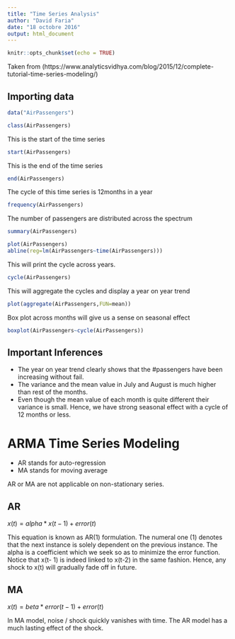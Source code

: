 ```yaml
---
title: "Time Series Analysis"
author: "David Faria"
date: "18 octobre 2016"
output: html_document
---
```


```r
knitr::opts_chunk$set(echo = TRUE)
```

Taken from (https://www.analyticsvidhya.com/blog/2015/12/complete-tutorial-time-series-modeling/)

## Importing data

```r
data("AirPassengers")

class(AirPassengers)
```

This is the start of the time series

```r
start(AirPassengers)
```

This is the end of the time series

```r
end(AirPassengers)
```

The cycle of this time series is 12months in a year

```r
frequency(AirPassengers)
```

The number of passengers are distributed across the spectrum

```r
summary(AirPassengers)
```


```r
plot(AirPassengers)
abline(reg=lm(AirPassengers~time(AirPassengers)))
```

This will print the cycle across years.

```r
cycle(AirPassengers)
```

This will aggregate the cycles and display a year on year trend

```r
plot(aggregate(AirPassengers,FUN=mean))
```

Box plot across months will give us a sense on seasonal effect

```r
boxplot(AirPassengers~cycle(AirPassengers))
```

## Important Inferences

* The year on year trend clearly shows that the #passengers have been increasing without fail.
* The variance and the mean value in July and August is much higher than rest of the months.
* Even though the mean value of each month is quite different their variance is small. Hence, we have strong seasonal effect with a cycle of 12 months or less.


# ARMA Time Series Modeling

* AR stands for auto-regression 
* MA stands for moving average

AR or MA are not applicable on non-stationary series.

## AR

$x(t) = alpha *  x(t - 1) + error (t)$

This equation is known as AR(1) formulation. The numeral one (1) denotes that the next instance is solely dependent on the previous instance.  The alpha is a coefficient which we seek so as to minimize the error function. Notice that x(t- 1) is indeed linked to x(t-2) in the same fashion. Hence, any shock to x(t) will gradually fade off in future.

## MA

$x(t) = beta *  error(t-1) + error (t)$

In MA model, noise / shock quickly vanishes with time. The AR model has a much lasting effect of the shock.